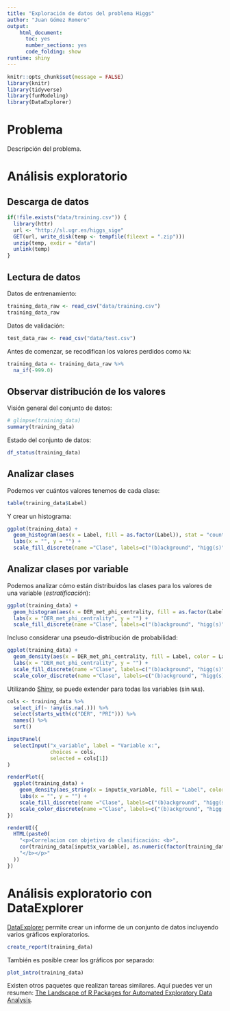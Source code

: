 ```yaml
---
title: "Exploración de datos del problema Higgs"
author: "Juan Gómez Romero"
output:
    html_document: 
      toc: yes
      number_sections: yes
      code_folding: show
runtime: shiny
---
```


```r
knitr::opts_chunk$set(message = FALSE)
library(knitr)
library(tidyverse)
library(funModeling)
library(DataExplorer)
```

# Problema

Descripción del problema.

# Análisis exploratorio

## Descarga de datos

```r
if(!file.exists("data/training.csv")) {
  library(httr)  
  url <- "http://sl.ugr.es/higgs_sige"
  GET(url, write_disk(temp <- tempfile(fileext = ".zip")))
  unzip(temp, exdir = "data")
  unlink(temp)
}
```

## Lectura de datos

Datos de entrenamiento:

```r
training_data_raw <- read_csv("data/training.csv")
training_data_raw
```

Datos de validación:

```r
test_data_raw <- read_csv("data/test.csv")
```

Antes de comenzar, se recodifican los valores perdidos como `NA`:

```r
training_data <- training_data_raw %>%
  na_if(-999.0)
```

## Observar distribución de los valores

Visión general del conjunto de datos:

```r
# glimpse(training_data)
summary(training_data)
```

Estado del conjunto de datos:

```r
df_status(training_data)
```

## Analizar clases

Podemos ver cuántos valores tenemos de cada clase:

```r
table(training_data$Label)
```

Y crear un histograma:

```r
ggplot(training_data) +
  geom_histogram(aes(x = Label, fill = as.factor(Label)), stat = "count") +
  labs(x = "", y = "") +
  scale_fill_discrete(name ="Clase", labels=c("(b)ackground", "higg(s)"))
```

## Analizar clases por variable

Podemos analizar cómo están distribuidos las clases para los valores de una variable (_estratificación_):

```r
ggplot(training_data) +
  geom_histogram(aes(x = DER_met_phi_centrality, fill = as.factor(Label)), bins = 10) +
  labs(x = "DER_met_phi_centrality", y = "") +
  scale_fill_discrete(name ="Clase", labels=c("(b)ackground", "higg(s)"))
```

Incluso considerar una pseudo-distribución de probabilidad:

```r
ggplot(training_data) +
  geom_density(aes(x = DER_met_phi_centrality, fill = Label, color = Label), alpha = 0.3) +
  labs(x = "DER_met_phi_centrality", y = "") +
  scale_fill_discrete(name ="Clase", labels=c("(b)ackground", "higg(s)")) +
  scale_color_discrete(name ="Clase", labels=c("(b)ackground", "higg(s)"))
```

Utilizando [Shiny](https://shiny.rstudio.com/), se puede extender para todas las variables (sin `NA`s).

```r
cols <- training_data %>%
  select_if(~ !any(is.na(.))) %>%
  select(starts_with(c("DER", "PRI"))) %>%
  names() %>%
  sort()

inputPanel(
  selectInput("x_variable", label = "Variable x:",
              choices = cols, 
              selected = cols[1])
)

renderPlot({
  ggplot(training_data) + 
    geom_density(aes_string(x = input$x_variable, fill = "Label", color = "Label"), alpha = 0.3) +
    labs(x = "", y = "") +
    scale_fill_discrete(name ="Clase", labels=c("(b)ackground", "higg(s)")) +
    scale_color_discrete(name ="Clase", labels=c("(b)ackground", "higg(s)"))
})

renderUI({
  HTML(paste0(
    "<p>Correlacion con objetivo de clasificación: <b>",
    cor(training_data[input$x_variable], as.numeric(factor(training_data$Label))),
    "</b></p>"
  ))
})
```

# Análisis exploratorio con DataExplorer
[DataExplorer](https://boxuancui.github.io/DataExplorer/) permite crear un informe de un conjunto de datos incluyendo varios gráficos exploratorios.
```r
create_report(training_data)
```

También es posible crear los gráficos por separado:
```r
plot_intro(training_data)
```

Existen otros paquetes que realizan tareas similares. Aquí puedes ver un resumen: [The Landscape of R Packages for Automated Exploratory Data Analysis](https://arxiv.org/pdf/1904.02101.pdf).
